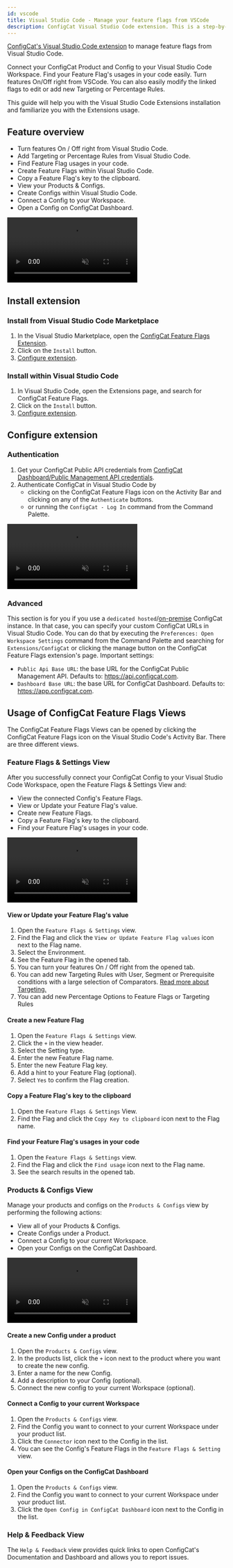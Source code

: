 ```yaml
---
id: vscode
title: Visual Studio Code - Manage your feature flags from VSCode
description: ConfigCat Visual Studio Code extension. This is a step-by-step guide on how to use the ConfigCat Visual Studio Code extension to manage feature flags in your project.
---
```


<a href="https://marketplace.visualstudio.com/items?itemName=ConfigCat.configcat-feature-flags" target="_blank">ConfigCat's Visual Studio Code extension</a> to manage feature flags from Visual Studio Code.

Connect your ConfigCat Product and Config to your Visual Studio Code Workspace. Find your Feature Flag's usages in your code easily.
Turn features On/Off right from VSCode. You can also easily modify the linked flags to edit or add new Targeting or Percentage Rules.

This guide will help you with the Visual Studio Code Extensions installation and familiarize you with the Extensions usage.

## Feature overview

- Turn features On / Off right from Visual Studio Code.
- Add Targeting or Percentage Rules from Visual Studio Code.
- Find Feature Flag usages in your code.
- Create Feature Flags within Visual Studio Code.
- Copy a Feature Flag's key to the clipboard.
- View your Products & Configs.
- Create Configs within Visual Studio Code.
- Connect a Config to your Workspace.
- Open a Config on ConfigCat Dashboard.

<video className="video" controls muted>
  <source src="/docs/assets/vscode/ff_setting_view.mp4" type="video/mp4"/>
  Your browser does not support the video tag.
</video>

## Install extension

### Install from Visual Studio Code Marketplace

1. In the Visual Studio Marketplace, open the [ConfigCat Feature Flags Extension](https://marketplace.visualstudio.com/items?itemName=ConfigCat.configcat-feature-flags).
1. Click on the `Install` button.
1. [Configure extension](#configure-extension).

### Install within Visual Studio Code

1. In Visual Studio Code, open the Extensions page, and search for ConfigCat Feature Flags.
1. Click on the `Install` button.
1. [Configure extension](#configure-extension).

## Configure extension

### Authentication

1. Get your ConfigCat Public API credentials from [ConfigCat Dashboard/Public Management API credentials](https://app.configcat.com/my-account/public-api-credentials).
1. Authenticate ConfigCat in Visual Studio Code by
   - clicking on the ConfigCat Feature Flags icon on the Activity Bar and clicking on any of the `Authenticate` buttons.
   - or running the `ConfigCat - Log In` command from the Command Palette.

<video className="video" controls muted>
  <source src="/docs/assets/vscode/auth.mp4" type="video/mp4"/>
  Your browser does not support the video tag.
</video>

### Advanced

This section is for you if you use a  `dedicated hosted`/[on-premise](https://configcat.com/on-premise/) ConfigCat instance. In that case, you can specify your custom ConfigCat URLs  in Visual Studio Code. You can do that by executing the `Preferences: Open Workspace Settings` command from the Command Palette and searching for `Extensions/ConfigCat` or clicking the manage button on the ConfigCat Feature Flags extension's page. Important settings:

- `Public Api Base URL`: the base URL for the ConfigCat Public Management API. Defaults to: https://api.configcat.com.
- `Dashboard Base URL`: the base URL for ConfigCat Dashboard. Defaults to: https://app.configcat.com.

## Usage of ConfigCat Feature Flags Views

The ConfigCat Feature Flags Views can be opened by clicking the ConfigCat Feature Flags icon on the Visual Studio Code's Activity Bar. There are three different views.

### Feature Flags & Settings View

After you successfully connect your ConfigCat Config to your Visual Studio Code Workspace, open the Feature Flags & Settings View and:

- View the connected Config's Feature Flags.
- View or Update your Feature Flag's value.
- Create new Feature Flags.
- Copy a Feature Flag's key to the clipboard.
- Find your Feature Flag's usages in your code.

<video className="video" controls muted>
  <source src="/docs/assets/vscode/ff_setting_view.mp4" type="video/mp4"/>
  Your browser does not support the video tag.
</video>

#### View or Update your Feature Flag's value

1. Open the `Feature Flags & Settings` view.
1. Find the Flag and click the `View or Update Feature Flag values` icon next to the Flag name.
1. Select the Environment.
1. See the Feature Flag in the opened tab.
1. You can turn your features On / Off right from the opened tab.
1. You can add new Targeting Rules with User, Segment or Prerequisite conditions with a large selection of Comparators. [Read more about Targeting.](../targeting/targeting-overview.mdx)
1. You can add new Percentage Options to Feature Flags or Targeting Rules

#### Create a new Feature Flag

1. Open the `Feature Flags & Settings` view.
1. Click the `+` in the view header.
1. Select the Setting type.
1. Enter the new Feature Flag name.
1. Enter the new Feature Flag key.
1. Add a hint to your Feature Flag (optional).
1. Select `Yes` to confirm the Flag creation.

#### Copy a Feature Flag's key to the clipboard

1. Open the `Feature Flags & Settings` View.
1. Find the Flag and click the `Copy Key to clipboard` icon next to the Flag name.

#### Find your Feature Flag's usages in your code

1. Open the `Feature Flags & Settings` view.
1. Find the Flag and click the `Find usage` icon next to the Flag name.
1. See the search results in the opened tab.

### Products & Configs View

Manage your products and configs on the `Products & Configs` view by performing the following actions:

- View all of your Products & Configs.
- Create Configs under a Product.
- Connect a Config to your current Workspace.
- Open your Configs on the ConfigCat Dashboard.

<video className="video" controls muted>
  <source src="/docs/assets/vscode/prod_config_view.mp4" type="video/mp4"/>
  Your browser does not support the video tag.
</video>

#### Create a new Config under a product

1. Open the `Products & Configs` view.
1. In the products list, click the `+` icon next to the product where you want to create the new config.
1. Enter a name for the new Config.
1. Add a description to your Config (optional).
1. Connect the new config to your current Workspace (optional).

#### Connect a Config to your current Workspace

1. Open the `Products & Configs` view.
1. Find the Config you want to connect to your current Workspace under your product list.
1. Click the `Connector` icon next to the Config in the list.
1. You can see the Config's Feature Flags in the `Feature Flags & Setting` view.

#### Open your Configs on the ConfigCat Dashboard
1. Open the `Products & Configs` view.
1. Find the Config you want to connect to your current Workspace under your product list.
1. Click the `Open Config in ConfigCat Dashboard` icon next to the Config in the list.

### Help & Feedback View

The `Help & Feedback` view provides quick links to open ConfigCat's Documentation and Dashboard and allows you to report issues.